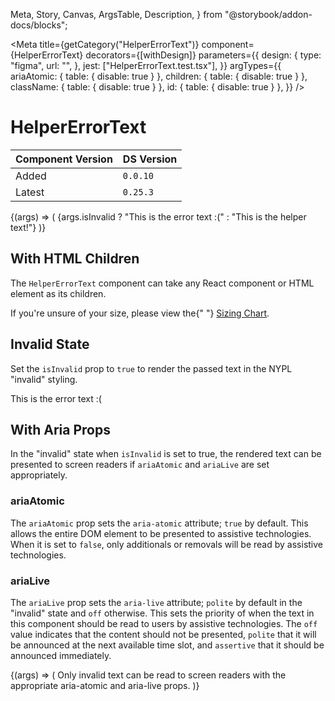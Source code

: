   Meta,
  Story,
  Canvas,
  ArgsTable,
  Description,
} from "@storybook/addon-docs/blocks";


<Meta
  title={getCategory("HelperErrorText")}
  component={HelperErrorText}
  decorators={[withDesign]}
  parameters={{
    design: {
      type: "figma",
      url: "",
    },
    jest: ["HelperErrorText.test.tsx"],
  }}
  argTypes={{
    ariaAtomic: { table: { disable: true } },
    children: { table: { disable: true } },
    className: { table: { disable: true } },
    id: { table: { disable: true } },
  }}
/>

# HelperErrorText

| Component Version | DS Version |
| ----------------- | ---------- |
| Added             | `0.0.10`   |
| Latest            | `0.25.3`   |

<Description of={HelperErrorText} />

<Canvas withToolbar>
  <Story
    name="Basic with Props"
    args={{
      ariaLive: "polite",
      isInvalid: false,
    }}
  >
    {(args) => (
      <HelperErrorText {...args}>
        {args.isInvalid
          ? "This is the error text :("
          : "This is the helper text!"}
      </HelperErrorText>
    )}
  </Story>
</Canvas>

<ArgsTable story="Basic with Props" />

## With HTML Children

The `HelperErrorText` component can take any React component or HTML element as
its children.

<Canvas>
  <Story name="With HTML Children">
    <HelperErrorText>
      If you're unsure of your size, please view the{" "}
      <a href="#sizing-chart">Sizing Chart</a>.
    </HelperErrorText>
  </Story>
</Canvas>

## Invalid State

Set the `isInvalid` prop to `true` to render the passed text in the
NYPL "invalid" styling.

<Canvas>
  <Story name="Invalid State">
    <HelperErrorText isInvalid>This is the error text :(</HelperErrorText>
  </Story>
</Canvas>

## With Aria Props

In the "invalid" state when `isInvalid` is set to true, the rendered text can be
presented to screen readers if `ariaAtomic` and `ariaLive` are set appropriately.

### ariaAtomic

The `ariaAtomic` prop sets the `aria-atomic` attribute; `true` by default. This
allows the entire DOM element to be presented to assistive technologies. When it
is set to `false`, only additionals or removals will be read by assistive
technologies.

### ariaLive

The `ariaLive` prop sets the `aria-live` attribute; `polite` by default in the
"invalid" state and `off` otherwise. This sets the priority of when the text in
this component should be read to users by assistive technologies. The `off` value
indicates that the content should not be presented, `polite` that it will be
announced at the next available time slot, and `assertive` that it should be
announced immediately.

<Canvas>
  <Story
    name="With Aria Props"
    args={{
      ariaAtomic: true,
      ariaLive: "polite",
      isInvalid: true,
    }}
  >
    {(args) => (
      <HelperErrorText {...args}>
        Only invalid text can be read to screen readers with the appropriate
        aria-atomic and aria-live props.
      </HelperErrorText>
    )}
  </Story>
</Canvas>

